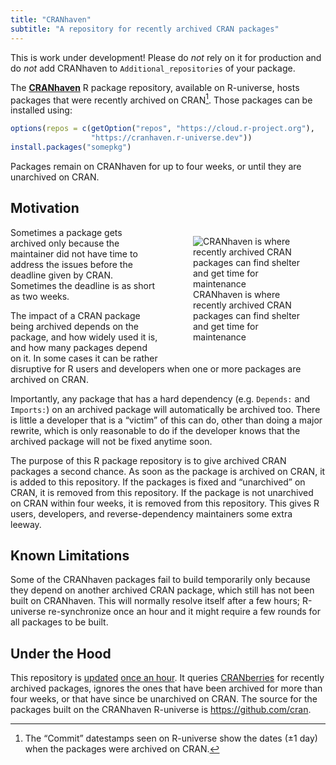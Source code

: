 ```yaml
---
title: "CRANhaven"
subtitle: "A repository for recently archived CRAN packages"
---
```


::: {.callout-warning}

This is work under development! Please do _not_ rely on it for
production and do _not_ add CRANhaven to `Additional_repositories` of
your package.

:::


The **[CRANhaven]** R package repository, available on R-universe,
hosts packages that were recently archived on CRAN[^1]. Those packages
can be installed using:

```r
options(repos = c(getOption("repos", "https://cloud.r-project.org"),
                  "https://cranhaven.r-universe.dev"))
install.packages("somepkg")
```

Packages remain on CRANhaven for up to four weeks, or until they are
unarchived on CRAN.

[^1]: The "Commit" datestamps seen on R-universe show the dates (±1
day) when the packages were archived on CRAN.


## Motivation

<div>

<div style="float: right; padding-bottom: 2ex; padding-left: 2ex; width: 50%;">
![CRANhaven is where recently archived CRAN packages can find shelter and get time for maintenance](assets/cranhaven-art.webp){fig-alt="Image depicting a dramatic and stylized seascape. There is a large, cliff-like formation on the left with water cascading down its side, simulating a waterfall. On the right, a massive, vertical wall with the words 'CRAN HAVEN' written on it creates a stark contrast with the natural features. The wall appears to be constructed out of container-like structures, suggesting a man-made barrier or perhaps an installation by the sea. In the water, several ships are visible at varying distances from the viewer, likely representing different types of fishing or sailing vessels. They add a sense of scale and activity to the scene. Above, the sky is filled with textured clouds, and sunbeams break through them, casting a warm light on the ocean and parts of the cliffs, which creates a visually striking effect. The overall atmosphere is one of a surreal blend between the natural world and human influence, possibly implying a safe harbor or refuge symbolized by the words on the wall. The art style is reminiscent of a digital painting, with a high level of detail and a dramatic interplay of light and shadow."}
</div>

Sometimes a package gets archived only because the maintainer did not
have time to address the issues before the deadline given by
CRAN. Sometimes the deadline is as short as two weeks.

The impact of a CRAN package being archived depends on the
package, and how widely used it is, and how many packages depend on
it. In some cases it can be rather disruptive for R users and
developers when one or more packages are archived on CRAN.

Importantly, any package that has a hard dependency (e.g. `Depends:`
and `Imports:`) on an archived package will automatically be archived
too. There is little a developer that is a "victim" of this can do,
other than doing a major rewrite, which is only reasonable to do if
the developer knows that the archived package will not be fixed
anytime soon.

The purpose of this R package repository is to give archived CRAN
packages a second chance. As soon as the package is archived on CRAN,
it is added to this repository. If the packages is fixed and
"unarchived" on CRAN, it is removed from this repository. If the
package is not unarchived on CRAN within four weeks, it is removed
from this repository. This gives R users, developers, and
reverse-dependency maintainers some extra leeway.
</div>


## Known Limitations

Some of the CRANhaven packages fail to build temporarily only because
they depend on another archived CRAN package, which still has not been
built on CRANhaven. This will normally resolve itself after a few
hours; R-universe re-synchronize once an hour and it might require a
few rounds for all packages to be built.


## Under the Hood

This repository is
[updated](https://github.com/r-universe/cranhaven/actions) [once an
hour](https://github.com/cranhaven/cranhaven.r-universe.dev/blob/main/.github/workflows/update.yml). It
queries
[CRANberries](https://dirk.eddelbuettel.com/cranberries/cran/removed/)
for recently archived packages, ignores the ones that have been
archived for more than four weeks, or that have since be unarchived on
CRAN. The source for the packages built on the CRANhaven R-universe is
<https://github.com/cran>.


[CRANhaven]: https://cranhaven.r-universe.dev
